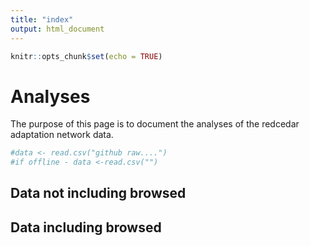 ```yaml
---
title: "index"
output: html_document
---
```


```r
knitr::opts_chunk$set(echo = TRUE)
```



# Analyses

The purpose of this page is to document the analyses of the redcedar adaptation network data.


```r
#data <- read.csv("github raw....")
#if offline - data <-read.csv("")
```




## Data not including browsed


## Data including browsed



